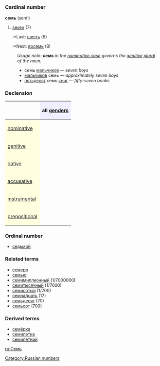 =={{ru}}==
[[Category:Russian numbers]]
=== Cardinal number ===
'''семь''' (sem’)

#[[seven]] (7)
#:*Last: [[шесть]] (6)
#:*Next: [[восемь]] (8)

:''Usage note: '''''семь''''' in the [[nominative case]] governs the [[genitive]] [[plural]] of the noun.''
:*семь [[мальчик|мальчиков]] — ''seven boys''
:*[[мальчик|мальчиков]] семь — ''approximately seven boys''
:*[[пятьдесят]] семь [[книга|книг]] — ''fifty-seven books''

===Declension===
{| border="1" cellpadding="4" cellspacing="0"
!
! style="background-color: #EFEFFF" align="center"|all [[gender]]s
|-
! style="background-color: #FFFFE0" align="left"|[[nominative case|nominative]]
| align="center"|{{Unicode|семь}}
|-
! style="background-color: #FFFFE0" align="left"|[[genitive case|genitive]]
| align="center"|{{Unicode|семи́}}
|-
! style="background-color: #FFFFE0" align="left"|[[dative case|dative]]
| align="center"|{{Unicode|семи́}}
|-
! style="background-color: #FFFFE0" align="left"|[[accusative case|accusative]]
| align="center"|{{Unicode|семь}}
|-
! style="background-color: #FFFFE0" align="left"|[[instrumental case|instrumental]]
| align="center"|{{Unicode|семью́}}
|-
! style="background-color: #FFFFE0" align="left"|[[prepositional case|prepositional]]
| align="center"|{{Unicode|о семи́}}
|}

===Ordinal number===
*[[седьмой]]

===Related terms===
*[[семеро]]
*[[семью]]
*[[семимиллионный]] (1/7000000)
*[[семитысячный]] (1/7000)
*[[семисотый]] (1/700)
*[[семнадцать]] (17)
*[[семьдесят]] (70)
*[[семьсот]] (700)

===Derived terms===
*[[семёрка]]
*[[семилетка]]
*[[семилетний]]

[[ru:Семь]]